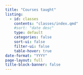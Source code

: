```yaml
---
title: "Courses taught"
listing:
  - id: classes
    contents: "classes/index.qmd"
    #sort: "date desc"
    type: default
    categories: false
    sort-ui: false
    filter-ui: false
    table-hover: true
date-format: "YYYY"
page-layout: full
title-block-banner: false
---
```


